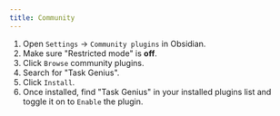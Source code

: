 ```yaml
---
title: Community
---
```


1.  Open `Settings` -> `Community plugins` in Obsidian.
2.  Make sure "Restricted mode" is **off**.
3.  Click `Browse` community plugins.
4.  Search for "Task Genius".
5.  Click `Install`.
6.  Once installed, find "Task Genius" in your installed plugins list and toggle it on to `Enable` the plugin.

